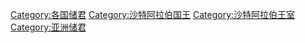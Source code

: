 [[Category:各国储君|Category:各国储君]]
[[Category:沙特阿拉伯国王‎|Category:沙特阿拉伯国王‎]]
[[Category:沙特阿拉伯王室|Category:沙特阿拉伯王室]]
[[Category:亚洲储君|Category:亚洲储君]]